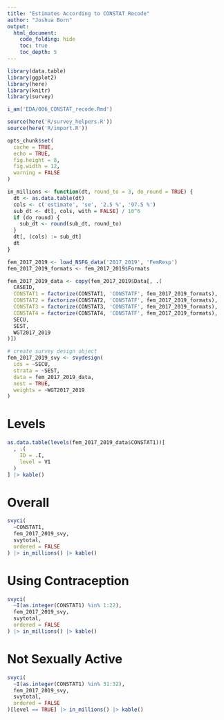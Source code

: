 ```yaml
---
title: "Estimates According to CONSTAT Recode"
author: "Joshua Born"
output:
  html_document:
    code_folding: hide
    toc: true
    toc_depth: 5
---
```


```r
library(data.table)
library(ggplot2)
library(here)
library(knitr)
library(survey)

i_am('EDA/006_CONSTAT_recode.Rmd')

source(here('R/survey_helpers.R'))
source(here('R/import.R'))

opts_chunk$set(
  cache = TRUE,
  echo = TRUE,
  fig.height = 8,
  fig.width = 12,
  warning = FALSE
)
```

```r
in_millions <- function(dt, round_to = 3, do_round = TRUE) {
  dt <- as.data.table(dt)
  cols <- c('estimate', 'se', '2.5 %', '97.5 %')
  sub_dt <- dt[, cols, with = FALSE] / 10^6
  if (do_round) {
    sub_dt <- round(sub_dt, round_to)
  }
  dt[, (cols) := sub_dt]
  dt
}
```

```r
fem_2017_2019 <- load_NSFG_data('2017_2019', 'FemResp')
fem_2017_2019_formats <- fem_2017_2019$Formats
```

```r
fem_2017_2019_data <- copy(fem_2017_2019$Data[, .(
  CASEID,
  CONSTAT1 = factorize(CONSTAT1, 'CONSTATF', fem_2017_2019_formats),
  CONSTAT2 = factorize(CONSTAT2, 'CONSTATF', fem_2017_2019_formats),
  CONSTAT3 = factorize(CONSTAT3, 'CONSTATF', fem_2017_2019_formats),
  CONSTAT4 = factorize(CONSTAT4, 'CONSTATF', fem_2017_2019_formats),
  SECU,
  SEST,
  WGT2017_2019
)])

# create survey design object
fem_2017_2019_svy <- svydesign(
  ids = ~SECU,
  strata = ~SEST,
  data = fem_2017_2019_data,
  nest = TRUE,
  weights = ~WGT2017_2019
)
```

# Levels

```r
as.data.table(levels(fem_2017_2019_data$CONSTAT1))[
  , .(
    ID = .I,
    level = V1
  )
] |> kable()
```

# Overall

```r
svyci(
  ~CONSTAT1,
  fem_2017_2019_svy,
  svytotal,
  ordered = FALSE
) |> in_millions() |> kable()
```

# Using Contraception

```r
svyci(
  ~I(as.integer(CONSTAT1) %in% 1:22),
  fem_2017_2019_svy,
  svytotal,
  ordered = FALSE
) |> in_millions() |> kable()
```

# Not Sexually Active

```r
svyci(
  ~I(as.integer(CONSTAT1) %in% 31:32),
  fem_2017_2019_svy,
  svytotal,
  ordered = FALSE
)[level == TRUE] |> in_millions() |> kable()
```